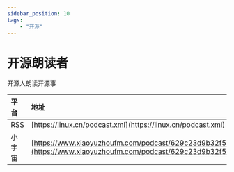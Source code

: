 ---
sidebar_position: 10
tags:
    - "开源"
---

# 开源朗读者

开源人朗读开源事

| 平台 | 地址 |
|:--|:----|
| RSS | [https://linux.cn/podcast.xml](https://linux.cn/podcast.xml) |
| 小宇宙 | [https://www.xiaoyuzhoufm.com/podcast/629c23d9b32f552f54730be8](https://www.xiaoyuzhoufm.com/podcast/629c23d9b32f552f54730be8) |
